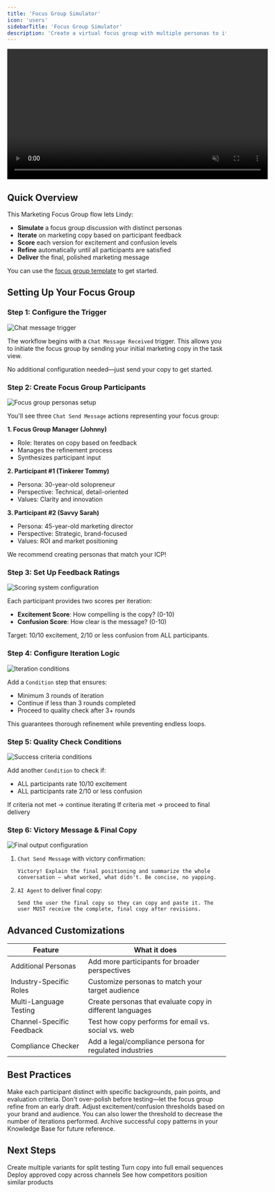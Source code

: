 ```yaml
---
title: 'Focus Group Simulator'
icon: 'users'
sidebarTitle: 'Focus Group Simulator'
description: 'Create a virtual focus group with multiple personas to iterate on marketing copy until it resonates perfectly.'
---
```


 <div style={{ display: 'flex', justifyContent: 'center', margin: '2rem 0' }}>
  <div className="video-card">
    <video
      src="/lindy-brand-assets/mt_focus_group_simulator.mp4"
      width="600"
      autoPlay
      muted
      loop
      playsInline
      style={{ display: 'block', width: '100%', borderRadius: '16px' }}
    />
  </div>
</div>

## Quick Overview

This Marketing Focus Group flow lets Lindy:

- **Simulate** a focus group discussion with distinct personas
- **Iterate** on marketing copy based on participant feedback
- **Score** each version for excitement and confusion levels
- **Refine** automatically until all participants are satisfied
- **Deliver** the final, polished marketing message

You can use the [focus group template](https://chat.lindy.ai/home/?templateId=68759ad92b44a92d1fef076a) to get started.

## Setting Up Your Focus Group

### Step 1: Configure the Trigger

<Frame>
  <img src="/lindy-brand-assets/focus-group-trigger.png" alt="Chat message trigger" />
</Frame>

The workflow begins with a `Chat Message Received` trigger. This allows you to initiate the focus group by sending your initial marketing copy in the task view.

No additional configuration needed—just send your copy to get started.

### Step 2: Create Focus Group Participants

<Frame>
  <img src="/lindy-brand-assets/focus-group-personas.png" alt="Focus group personas setup" />
</Frame>

You'll see three `Chat Send Message` actions representing your focus group:

**1. Focus Group Manager (Johnny)**
- Role: Iterates on copy based on feedback
- Manages the refinement process
- Synthesizes participant input

**2. Participant #1 (Tinkerer Tommy)**
- Persona: 30-year-old solopreneur
- Perspective: Technical, detail-oriented
- Values: Clarity and innovation

**3. Participant #2 (Savvy Sarah)**  
- Persona: 45-year-old marketing director
- Perspective: Strategic, brand-focused
- Values: ROI and market positioning

We recommend creating personas that match your ICP!

### Step 3: Set Up Feedback Ratings

<Frame>
  <img src="/lindy-brand-assets/focus-group-scoring.png" alt="Scoring system configuration" />
</Frame>

Each participant provides two scores per iteration:

- **Excitement Score**: How compelling is the copy? (0-10)
- **Confusion Score**: How clear is the message? (0-10)

Target: 10/10 excitement, 2/10 or less confusion from ALL participants.

### Step 4: Configure Iteration Logic

<Frame>
  <img src="/lindy-brand-assets/focus-group-iterations.png" alt="Iteration conditions" />
</Frame>

Add a `Condition` step that ensures:
- Minimum 3 rounds of iteration
- Continue if less than 3 rounds completed
- Proceed to quality check after 3+ rounds

This guarantees thorough refinement while preventing endless loops.

### Step 5: Quality Check Conditions

<Frame>
  <img src="/lindy-brand-assets/focus-group-alignment.png" alt="Success criteria conditions" />
</Frame>

Add another `Condition` to check if:
- ALL participants rate 10/10 excitement
- ALL participants rate 2/10 or less confusion

If criteria not met → continue iterating
If criteria met → proceed to final delivery

### Step 6: Victory Message & Final Copy

<Frame>
  <img src="/lindy-brand-assets/focus-group-final.png" alt="Final output configuration" />
</Frame>

1. `Chat Send Message` with victory confirmation:
   ```
   Victory! Explain the final positioning and summarize the whole conversation — what worked, what didn't. Be concise, no yapping.
   ```

2. `AI Agent` to deliver final copy:
   ```
   Send the user the final copy so they can copy and paste it. The user MUST receive the complete, final copy after revisions.
   ```

## Advanced Customizations

| Feature | What it does |
|---------|--------------|
| Additional Personas | Add more participants for broader perspectives |
| Industry-Specific Roles | Customize personas to match your target audience |
| Multi-Language Testing | Create personas that evaluate copy in different languages |
| Channel-Specific Feedback | Test how copy performs for email vs. social vs. web |
| Compliance Checker | Add a legal/compliance persona for regulated industries |

## Best Practices

<AccordionGroup>
  <Accordion title="Define Clear Personas">
    Make each participant distinct with specific backgrounds, pain points, and evaluation criteria.
  </Accordion>
  
  <Accordion title="Start with Rough Copy">
    Don't over-polish before testing—let the focus group refine from an early draft.
  </Accordion>
  
  <Accordion title="Customize Success Metrics">
    Adjust excitement/confusion thresholds based on your brand and audience. You can also lower the threshold to decrease the number of iterations performed.
  </Accordion>
  
  <Accordion title="Save Winning Formulas">
    Archive successful copy patterns in your Knowledge Base for future reference.
  </Accordion>
</AccordionGroup>

## Next Steps

<CardGroup cols={2}>
  <Card title="A/B Test Generator" href="/tutorials/ab-test-generator" icon="flask">
    Create multiple variants for split testing
  </Card>
  <Card title="Email Campaign Builder" href="/tutorials/email-campaign" icon="envelope">
    Turn copy into full email sequences
  </Card>
  <Card title="Social Media Scheduler" href="/tutorials/social-scheduler" icon="calendar">
    Deploy approved copy across channels
  </Card>
  <Card title="Competitive Research" href="/tutorials/competitive-research" icon="magnifying-glass-chart">
    See how competitors position similar products
  </Card>
</CardGroup>